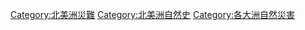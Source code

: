 [[Category:北美洲災難|Category:北美洲災難]]
[[Category:北美洲自然史|Category:北美洲自然史]]
[[Category:各大洲自然災害|Category:各大洲自然災害]]
